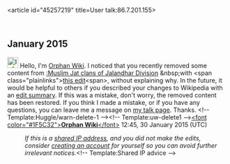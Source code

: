 <article id="45257219" title=User talk:86.7.201.155>
	<talkpage id="45257219" title="User talk:86.7.201.155">
== January 2015 ==

[[Image:Information.svg|25px|alt=|link=]] Hello, I'm [[User:Orphan Wiki|Orphan Wiki]]. I noticed that you recently removed some content from [[:Muslim Jat clans of Jalandhar Division]] &amp;nbsp;with &lt;span class=&quot;plainlinks&quot;&gt;[https://en.wikipedia.org/w/index.php?title=Muslim%20Jat%20clans%20of%20Jalandhar%20Division&amp;diff=644839381 this edit]&lt;span&gt;, without explaining why. In the future, it would be helpful to others if you described your changes to Wikipedia with an [[Wikipedia:Edit summary|edit summary]]. If this was a mistake, don't worry, the removed content has been restored. If you think I made a mistake, or if you have any questions, you can leave me a message on [[User_talk:Orphan Wiki|my talk page]]. Thanks. &lt;!-- Template:Huggle/warn-delete-1 --&gt;&lt;!-- Template:uw-delete1 --&gt;[[User:Orphan Wiki|&lt;font color=&quot;#1F5C32&quot;&gt;'''Orphan Wiki'''&lt;/font&gt;]] 12:45, 30 January 2015 (UTC)
:''If this is a [[Network address translation|shared IP address]], and you did not make the edits, consider [[Wikipedia:Why create an account?|creating an account]] for yourself so you can avoid further irrelevant notices.''&lt;!-- Template:Shared IP advice --&gt;
	</talkpage>
</article>